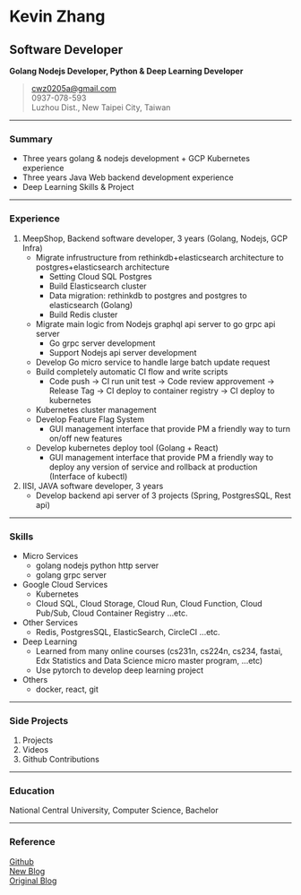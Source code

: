 # Kevin Zhang
## Software Developer
**Golang Nodejs Developer, Python & Deep Learning Developer**
> [cwz0205a@gmail.com](mailto:cwz0205a@gmail.com)  
> 0937-078-593  
> Luzhou Dist., New Taipei City, Taiwan 

------

### Summary
* Three years golang & nodejs development + GCP Kubernetes experience
* Three years Java Web backend development experience
* Deep Learning Skills & Project

------

### Experience
1. MeepShop, Backend software developer, 3 years (Golang, Nodejs, GCP Infra)
    + Migrate infrustructure from rethinkdb+elasticsearch architecture to postgres+elasticsearch architecture
        - Setting Cloud SQL Postgres
        - Build Elasticsearch cluster
        - Data migration: rethinkdb to postgres and postgres to elasticsearch (Golang)
        - Build Redis cluster
    + Migrate main logic from Nodejs graphql api server to go grpc api server
        - Go grpc server development
        - Support Nodejs api server development
    + Develop Go micro service to handle large batch update request
    + Build completely automatic CI flow and write scripts
        - Code push -> CI run unit test -> Code review approvement -> Release Tag -> CI deploy to container registry -> CI deploy to kubernetes
    + Kubernetes cluster management
    + Develop Feature Flag System
        - GUI management interface that provide PM a friendly way to turn on/off new features
    + Develop kubernetes deploy tool (Golang + React)
        - GUI management interface that provide PM a friendly way to deploy any version of service and rollback at production (Interface of kubectl)
2. IISI, JAVA software developer, 3 years
    + Develop backend api server of 3 projects (Spring, PostgresSQL, Rest api)

-----

### Skills
* Micro Services
    + golang nodejs python http server
    + golang grpc server
* Google Cloud Services
    + Kubernetes
    + Cloud SQL, Cloud Storage, Cloud Run, Cloud Function, Cloud Pub/Sub, Cloud Container Registry ...etc.
* Other Services
    + Redis, PostgresSQL, ElasticSearch, CircleCI ...etc.
* Deep Learning
    + Learned from many online courses (cs231n, cs224n, cs234, fastai, Edx Statistics and Data Science micro master program, ...etc)
    + Use pytorch to develop deep learning project
* Others
    + docker, react, git

-----

### Side Projects
1. <Link to="/projects">Projects</Link>
2. <Link to="/videos">Videos</Link>
3. <Link to="/github_contribution">Github Contributions</Link>

-----

### Education
National Central University, Computer Science, Bachelor

-----

### Reference
[Github](https://github.com/cwza)  
[New Blog](https://gatsby-blog.cwza.vercel.app)  
[Original Blog](https://cwza.github.io/my_blog/)  